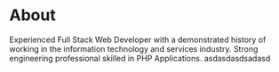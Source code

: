 # About

Experienced Full Stack Web Developer with a demonstrated history of working in the information technology and services industry. Strong engineering professional skilled in PHP Applications. 
asdasdasdsadasd